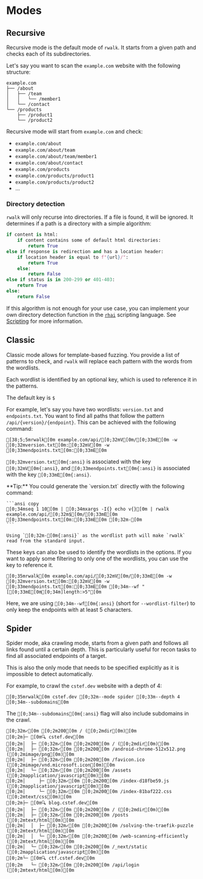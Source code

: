 
# Modes

## Recursive

Recursive mode is the default mode of `rwalk`. It starts from a given path and checks each of its subdirectories.

Let's say you want to scan the `example.com` website with the following structure:

```
example.com
├── /about
│   ├── /team
│   │   └── /member1
│   └── /contact
└── /products
    ├── /product1
    └── /product2
```

Recursive mode will start from `example.com` and check:

-   `example.com/about`
-   `example.com/about/team`
-   `example.com/about/team/member1`
-   `example.com/about/contact`
-   `example.com/products`
-   `example.com/products/product1`
-   `example.com/products/product2`
-   ...

### Directory detection

`rwalk` will only recurse into directories. If a file is found, it will be ignored.
It determines if a path is a directory with a simple algorithm:

```python
if content is html:
    if content contains some of default html directories:
        return True
else if response is redirection and has a location header:
    if location header is equal to f"{url}/":
        return True
    else:
        return False
else if status is in 200-299 or 401-403:
    return True
else:
    return False
```

If this algorithm is not enough for your use case, you can implement your own directory detection function in the [`rhai`](https://rhai.rs) scripting language. See [Scripting](scripting.md) for more information.

## Classic

Classic mode allows for template-based fuzzing. You provide a list of patterns to check, and `rwalk` will replace each pattern with the words from the wordlists.

Each wordlist is identified by an optional key, which is used to reference it in the patterns.

<Callout>The default key is `$`</Callout>

For example, let's say you have two wordlists: `version.txt` and `endpoints.txt`. You want to find all paths that follow the pattern `/api/{version}/{endpoint}`. This can be achieved with the following command:

```ansi
[38;5;5mrwalk[0m example.com/api/[0;32mV[0m/[0;33mE[0m -w [0;32mversion.txt[0m:[0;32mV[0m -w [0;33mendpoints.txt[0m:[0;33mE[0m
```

`[0;32mversion.txt[0m{:ansi}` is associated with the key `[0;32mV[0m{:ansi}`, and `[0;33mendpoints.txt[0m{:ansi}` is associated with the key `[0;33mE[0m{:ansi}`.

<Callout type="info">
	**Tip:** You could generate the `version.txt` directly with the following command:

	```ansi copy
	[0;34mseq 1 10[0m | [0;34mxargs -I{} echo v{}[0m | rwalk example.com/api/[0;32m$[0m/[0;33mE[0m [0;33mendpoints.txt[0m:[0;33mE[0m [0;32m-[0m
	```
    
    Using `[0;32m-[0m{:ansi}` as the wordlist path will make `rwalk` read from the standard input.
</Callout>


These keys can also be used to identify the wordlists in the options. If you want to apply some filtering to only one of the wordlists, you can use the key to reference it.

```ansi
[0;35mrwalk[0m example.com/api/[0;32mV[0m/[0;33mE[0m -w [0;32mversion.txt[0m:[0;32mV[0m -w [0;33mendpoints.txt[0m:[0;33mE[0m [0;34m--wf "[[0;33mE[0m[0;34m]length:>5"[0m
```

Here, we are using `[0;34m--wf[0m{:ansi}` (short for `--wordlist-filter`) to only keep the endpoints with at least 5 characters.

## Spider

Spider mode, aka crawling mode, starts from a given path and follows all links found until a certain depth. This is particularly useful for recon tasks to find all associated endpoints of a target.

This is also the only mode that needs to be specified explicitly as it is impossible to detect automatically.

For example, to crawl the `cstef.dev` website with a depth of 4:

```ansi
[0;35mrwalk[0m cstef.dev [0;32m--mode spider [0;33m--depth 4 [0;34m--subdomains[0m
```

The `[0;34m--subdomains[0m{:ansi}` flag will also include subdomains in the crawl.

```ansi
[0;32m✓[0m [0;2m200[0m / ([0;2mdir[0m)[0m
[0;2m├─ [0m🔍 cstef.dev[0m
[0;2m│  ├─ [0;32m✓[0m [0;2m200[0m / ([0;2mdir[0m)[0m
[0;2m│  ├─ [0;32m✓[0m [0;2m200[0m /android-chrome-512x512.png ([0;2mimage/png[0m)[0m
[0;2m│  ├─ [0;32m✓[0m [0;2m200[0m /favicon.ico ([0;2mimage/vnd.microsoft.icon[0m)[0m
[0;2m│  └─ [0;32m✓[0m [0;2m200[0m /assets ([0;2mapplication/javascript[0m)[0m
[0;2m│     ├─ [0;32m✓[0m [0;2m200[0m /index-d18fbe59.js ([0;2mapplication/javascript[0m)[0m
[0;2m│     └─ [0;32m✓[0m [0;2m200[0m /index-81baf222.css ([0;2mtext/css[0m)[0m
[0;2m├─ [0m🔍 blog.cstef.dev[0m
[0;2m│  ├─ [0;32m✓[0m [0;2m200[0m / ([0;2mdir[0m)[0m
[0;2m│  ├─ [0;32m✓[0m [0;2m200[0m /posts ([0;2mtext/html[0m)[0m
[0;2m│  │  ├─ [0;32m✓[0m [0;2m200[0m /solving-the-traefik-puzzle ([0;2mtext/html[0m)[0m
[0;2m│  │  └─ [0;32m✓[0m [0;2m200[0m /web-scanning-efficiently ([0;2mtext/html[0m)[0m
[0;2m│  └─ [0;32m✓[0m [0;2m200[0m /_next/static ([0;2mapplication/javascript[0m)[0m
[0;2m└─ [0m🔍 ctf.cstef.dev[0m
[0;2m   └─ [0;32m✓[0m [0;2m200[0m /api/login ([0;2mtext/html[0m)[0m
```
